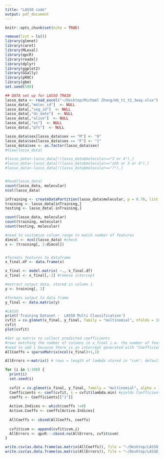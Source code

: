 ```yaml
---
title: "LASSO code"
output: pdf_document
---
```


```r
knitr::opts_chunk$set(echo = TRUE)
```

```r
remove(list = ls())
library(glmnet)
library(caret)
library(MLeval)
library(qpcR)
library(readxl)
library(dplyr)
library(ggplot2)
library(GGally)
library(pROC)
library(gbm)
set.seed(500)
```

```r
## DATA set up for LASSO TRAIN
lasso_data <- read_excel("~/Desktop/Michael Zhang/mb_t1_t2_3way.xlsx")
lasso_data[,"molec_id"]  <- NULL
lasso_data[,"seg_id"]  <- NULL
lasso_data[,"dx_date"]  <- NULL
lasso_data[,"alive"]  <- NULL
lasso_data[,"os"]  <- NULL
lasso_data[,"pfs"]  <- NULL

lasso_data$sex[lasso_data$sex == "M"] <- "0"
lasso_data$sex[lasso_data$sex == "F"] <- "1"
lasso_data$sex <- as.factor(lasso_data$sex)
#View(lasso_data)

#lasso_data<-lasso_data[!(lasso_data$molecular=="3 or 4"),]
#lasso_data<-lasso_data[!(lasso_data$molecular=="shh or 3 or 4"),]
#lasso_data<-lasso_data[!(lasso_data$molecular=="?"),]


#head(lasso_data)
count(lasso_data, molecular)
ncol(lasso_data)

inTraining <- createDataPartition(lasso_data$molecular, p = 0.70, list = FALSE)
training <- lasso_data[inTraining,]
testing <- lasso_data[-inTraining,]

count(lasso_data, molecular)
count(training, molecular)
count(testing, molecular)
```

```r

#need to customize column range to match number of features
dimcol <- ncol(lasso_data) #check 
x <- (training[, 2:dimcol])


#formats features to dataframe
x_final.df <- data.frame(x)

x_final <- model.matrix( ~., x_final.df)
x_final <- x_final[,-1] #remove intercept
```



```r
#extract output data, stored in column 1
y <- training[, 1]

#formats output to data frame
y_final <- data.matrix(y)
```


```r
#LASSO
print('Training Dataset -  LASSO Multi Classification')
cvfit = cv.glmnet(x_final, y_final, family = "multinomial", nfolds = 10, alpha = 1, keep = TRUE)
cvfit
plot(cvfit)
```


```r
#Set up matrix to collect predicted coefficients
#rows matching the number of columns in x_final i.e. the number of features
#need to add 1 because there is an intercept generated with "Coefficients" in the loop
AllCoeffs = sparseMatrix(ncol(x_final)+1,1)

AllErrors <-matrix() # rows = length of lambda stored in "cvm"; default i 100. col = # of seeds

for (i in 1:100) {
  print(i)
  set.seed(i)
  
  cvfit = cv.glmnet(x_final, y_final, family = "multinomial", alpha = 1, nfolds = 10)
  Coefficients <- coef(cvfit, s = cvfit$lambda.min) #yields Coefficients for given cycle
  coeffs <- Coefficients[["1"]]
  
  Active.Indices <- which(coeffs !=0)
  Active.Coeffs <- coeffs[Active.Indices]
  
  AllCoeffs <- cbind(AllCoeffs, coeffs)
  
  cvfit$cvm <- append(cvfit$cvm,i)
  AllErrors <- qpcR:::cbind.na(AllErrors, cvfit$cvm)
}

```


```r
write.csv(as.data.frame(as.matrix(AllCoeffs)), file = "~/Desktop/LASSO_multi_features.csv") ## may not write if path is incorrect
write.csv(as.data.frame(as.matrix(AllErrors)), file = "~/Desktop/LASSO_multi_errors.csv")

```
